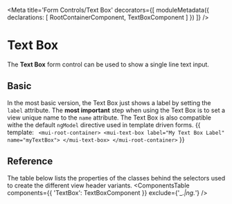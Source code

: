 


<Meta title='Form Controls/Text Box' decorators={[
  moduleMetadata({
    declarations: [
      RootContainerComponent,
      TextBoxComponent
    ]
  })
]} />

# Text Box
The **Text Box** form control can be used to show a single line text input.

## Basic
In the most basic version, the Text Box just shows a label by setting the `label` attribute. The **most important** step when using 
the Text Box is to set a view unique name to the `name` attribute. The Text Box is also compatible withe the default `ngModel`
directive used in template driven forms.
<Preview>
  <Story name='Basic' height='100px'>{{
    template: `
      <mui-root-container>
        <mui-text-box label="My Text Box Label" name="myTextBox">
        </mui-text-box>
      </mui-root-container>`
  }}
  </Story>
</Preview>

## Reference
The table below lists the properties of the classes behind the selectors used to create the different view header variants.
<ComponentsTable components={{
  'TextBox': TextBoxComponent }} 
  exclude={'_.*|ng.*'} 
/> 
